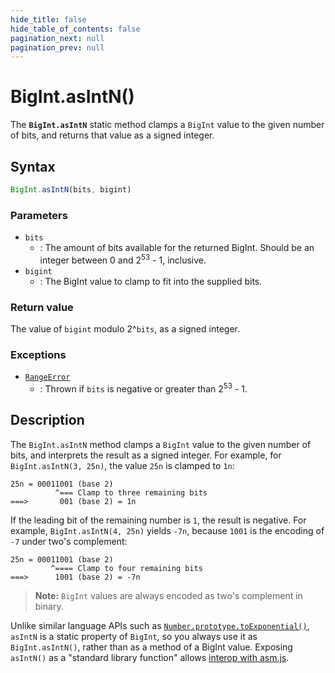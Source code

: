```yaml
---
hide_title: false
hide_table_of_contents: false
pagination_next: null
pagination_prev: null
---
```

# BigInt.asIntN()

The **`BigInt.asIntN`** static method clamps a `BigInt` value to the given number of bits, and returns that value as a signed integer.

## Syntax

```js
BigInt.asIntN(bits, bigint)
```

### Parameters

- `bits`
  - : The amount of bits available for the returned BigInt. Should be an integer between 0 and 2<sup>53</sup> - 1, inclusive.
- `bigint`
  - : The BigInt value to clamp to fit into the supplied bits.

### Return value

The value of `bigint` modulo 2^`bits`, as a signed integer.

### Exceptions

- [`RangeError`](../../globals/RangeError/RangeError.mdx)
  - : Thrown if `bits` is negative or greater than 2<sup>53</sup> - 1.

## Description

The `BigInt.asIntN` method clamps a `BigInt` value to the given number of bits, and interprets the result as a signed integer. For example, for `BigInt.asIntN(3, 25n)`, the value `25n` is clamped to `1n`:

```plain
25n = 00011001 (base 2)
          ^=== Clamp to three remaining bits
===>       001 (base 2) = 1n
```

If the leading bit of the remaining number is `1`, the result is negative. For example, `BigInt.asIntN(4, 25n)` yields `-7n`, because `1001` is the encoding of `-7` under two's complement:

```plain
25n = 00011001 (base 2)
         ^==== Clamp to four remaining bits
===>      1001 (base 2) = -7n
```

> **Note:** `BigInt` values are always encoded as two's complement in binary.

Unlike similar language APIs such as [`Number.prototype.toExponential()`](../Number/prototype/toExponential.mdx), `asIntN` is a static property of `BigInt`, so you always use it as `BigInt.asIntN()`, rather than as a method of a BigInt value. Exposing `asIntN()` as a "standard library function" allows [interop with asm.js](https://github.com/tc39/proposal-bigint/blob/master/ADVANCED.mdx#dont-break-asmjs).
